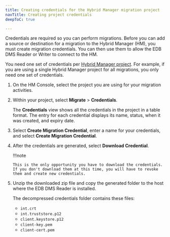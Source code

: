 ```yaml
---
title: Creating credentials for the Hybrid Manager migration project
navTitle: Creating project credentials
deepToC: true

---
```


Credentials are required so you can perform migrations. Before you can add a source or destination for a migration to the Hybrid Manager (HM), you must create migration credentials. You can then use them to allow the EDB DMS Reader or Writer to connect to the HM. 

You need one set of credentials per [Hybrid Manager project](/edb-postgres-ai/hybrid-manager/using_hybrid_manager/projects/).
For example, if you are using a single Hybrid Manager project for all migrations, you only need one set of credentials.

1.  On the HM Console, select the project you are using for your migration activities.

1.  Within your project, select **Migrate** > **Credentials**.

    The **Credentials** view shows all the credentials in the project in a table format. The entry for each credential displays its name, status, when it was created, and expiry date.

1.  Select **Create Migration Credential**, enter a name for your credentials, and select **Create Migration Credential**.

1.  After the credentials are generated, select **Download Credential**.

    !!!note

        This is the only opportunity you have to download the credentials. If you don't download them at this time, you will have to revoke them and create new credentials.

1.  Unzip the downloaded zip file and copy the generated folder to the host where the EDB DMS Reader is installed.

    The decompressed credentials folder contains these files: 
    
    -   `int.crt`
    -   `int.truststore.p12`
    -   `client.keystore.p12`
    -   `client-key.pem`
    -   `client-cert.pem`